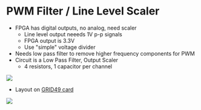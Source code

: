 = PWM Filter / Line Level Scaler =

* FPGA has digital outputs, no analog, need scaler
** Line level output neeeds 1V p-p signals
** FPGA output is 3.3V
** Use "simple" voltage divider
* Needs low pass filter to remove higher frequency components for PWM
* Circuit is a Low Pass Filter, Output Scaler
** 4 resistors, 1 capacitor per channel

<img src="http://land-boards.com/blwiki/images/0/07/RETRO-FPGA-AUDIO-J3.PNG"></img>

* Layout on [http://land-boards.com/blwiki/index.php?title=GRID49 GRID49 card]

<img src="https://raw.githubusercontent.com/douggilliland/FPGA_Sound/main/Filter/AudFilt-P18598-720px.jpg"></img>
